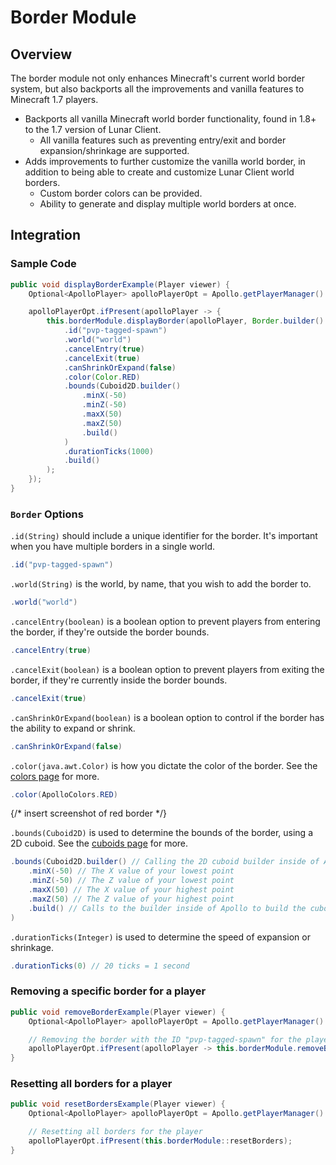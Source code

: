 # Border Module

## Overview

The border module not only enhances Minecraft's current world border system, but also backports all the improvements and vanilla features to Minecraft 1.7 players.

-   Backports all vanilla Minecraft world border functionality, found in 1.8+ to the 1.7 version of Lunar Client.
    -   All vanilla features such as preventing entry/exit and border expansion/shrinkage are supported.
-   Adds improvements to further customize the vanilla world border, in addition to being able to create and customize Lunar Client world borders.
    -   Custom border colors can be provided.
    -   Ability to generate and display multiple world borders at once.

## Integration

### Sample Code

```java
public void displayBorderExample(Player viewer) {
    Optional<ApolloPlayer> apolloPlayerOpt = Apollo.getPlayerManager().getPlayer(viewer.getUniqueId());

    apolloPlayerOpt.ifPresent(apolloPlayer -> {
        this.borderModule.displayBorder(apolloPlayer, Border.builder()
            .id("pvp-tagged-spawn")
            .world("world")
            .cancelEntry(true)
            .cancelExit(true)
            .canShrinkOrExpand(false)
            .color(Color.RED)
            .bounds(Cuboid2D.builder()
                .minX(-50)
                .minZ(-50)
                .maxX(50)
                .maxZ(50)
                .build()
            )
            .durationTicks(1000)
            .build()
        );
    });
}
```

### `Border` Options

`.id(String)` should include a unique identifier for the border. It's important when you have multiple borders in a single world.

```java
.id("pvp-tagged-spawn")
```

`.world(String)` is the world, by name, that you wish to add the border to.

```java
.world("world")
```

`.cancelEntry(boolean)` is a boolean option to prevent players from entering the border, if they're outside the border bounds.

```java
.cancelEntry(true)
```

`.cancelExit(boolean)` is a boolean option to prevent players from exiting the border, if they're currently inside the border bounds.

```java
.cancelExit(true)
```

`.canShrinkOrExpand(boolean)` is a boolean option to control if the border has the ability to expand or shrink.

```java
.canShrinkOrExpand(false)
```

`.color(java.awt.Color)` is how you dictate the color of the border. See the [colors page](/apollo/developers/utilities/colors) for more.

```java
.color(ApolloColors.RED)
```

{/* insert screenshot of red border */}

`.bounds(Cuboid2D)` is used to determine the bounds of the border, using a 2D cuboid. See the [cuboids page](/apollo/developers/utilities/cuboids) for more.

```java
.bounds(Cuboid2D.builder() // Calling the 2D cuboid builder inside of Apollo
    .minX(-50) // The X value of your lowest point
    .minZ(-50) // The Z value of your lowest point
    .maxX(50) // The X value of your highest point
    .maxZ(50) // The Z value of your highest point
    .build() // Calls to the builder inside of Apollo to build the cuboid
)
```

`.durationTicks(Integer)` is used to determine the speed of expansion or shrinkage.

```java
.durationTicks(0) // 20 ticks = 1 second
```

### Removing a specific border for a player

```java
public void removeBorderExample(Player viewer) {
    Optional<ApolloPlayer> apolloPlayerOpt = Apollo.getPlayerManager().getPlayer(viewer.getUniqueId());

    // Removing the border with the ID "pvp-tagged-spawn" for the player
    apolloPlayerOpt.ifPresent(apolloPlayer -> this.borderModule.removeBorder(apolloPlayer, "pvp-tagged-spawn"));
}
```

### Resetting all borders for a player

```java
public void resetBordersExample(Player viewer) {
    Optional<ApolloPlayer> apolloPlayerOpt = Apollo.getPlayerManager().getPlayer(viewer.getUniqueId());

    // Resetting all borders for the player
    apolloPlayerOpt.ifPresent(this.borderModule::resetBorders);
}
```

